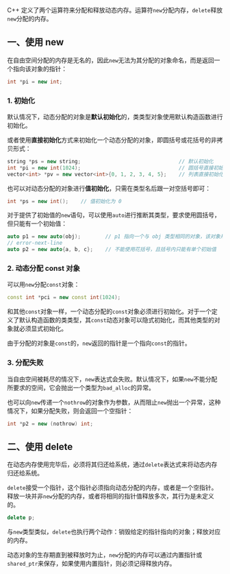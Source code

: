 C++ 定义了两个运算符来分配和释放动态内存。运算符`new`分配内存，`delete`释放`new`分配的内存。

## 一、使用 new

在自由空间分配的内存是无名的，因此`new`无法为其分配的对象命名，而是返回一个指向该对象的指针：

```cpp
int *pi = new int;
```

### 1. 初始化

默认情况下，动态分配的对象是**默认初始化**的，类类型对象使用默认构造函数进行初始化。

或者使用**直接初始化**方式来初始化一个动态分配的对象，即圆括号或花括号的非拷贝形式：

```cpp
string *ps = new string;								// 默认初始化
int *pi = new int(1024);								// 圆括号直接初始化
vector<int> *pv = new vector<int>{0, 1, 2, 3, 4, 5};	// 列表直接初始化
```

也可以对动态分配的对象进行**值初始化**，只需在类型名后跟一对空括号即可：

```cpp
int *ps = new int();	// 值初始化为 0
```

对于提供了初始值的`new`语句，可以使用`auto`进行推断其类型，要求使用圆括号，但只能有一个初始值：

```cpp
auto p1 = new auto(obj);		// p1 指向一个与 obj 类型相同的对象，该对象用 obj 进行初始化
// error-next-line
auto p2 = new auto{a, b, c};	// 不能使用花括号，且括号内只能有单个初始值
```



### 2. 动态分配 const 对象

可以用`new`分配`const`对象：

```cpp
const int *pci = new const int(1024);
```

和其他`const`对象一样，一个动态分配的`const`对象必须进行初始化。对于一个定义了默认构造函数的类类型，其`const`动态对象可以隐式初始化，而其他类型的对象就必须显式初始化。

由于分配的对象是`const`的，`new`返回的指针是一个指向`const`的指针。



### 3. 分配失败

当自由空间被耗尽的情况下，`new`表达式会失败。默认情况下，如果`new`不能分配所要求的空间，它会抛出一个类型为`bad_alloc`的异常。

也可以向`new`传递一个`nothrow`的对象作为参数，从而阻止`new`抛出一个异常，这种情况下，如果分配失败，则会返回一个空指针：

```cpp
int *p2 = new (nothrow) int;
```



## 二、使用 delete

在动态内存使用完毕后，必须将其归还给系统，通过`delete`表达式来将动态内存归还给系统。

`delete`接受一个指针，这个指针必须指向动态分配的内存，或者是一个空指针。释放一块并非`new`分配的内存，或者将相同的指针值释放多次，其行为是未定义的。

```cpp
delete p;
```

与`new`类型类似，`delete`也执行两个动作：销毁给定的指针指向的对象；释放对应的内存。

动态对象的生存期直到被释放时为止，`new`分配的内存可以通过内置指针或`shared_ptr`来保存，如果使用内置指针，则必须记得释放内存。